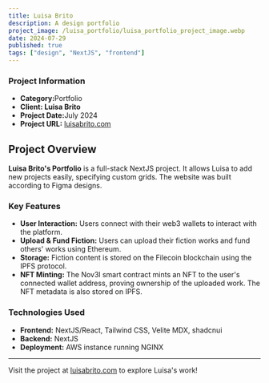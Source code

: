 ```yaml
---
title: Luisa Brito
description: A design portfolio
project_image: /luisa_portfolio/luisa_portfolio_project_image.webp
date: 2024-07-29
published: true
tags: ["design", "NextJS", "frontend"]
---
```


<div className="grid grid-cols-1 md:grid-cols-2">
    <div id="phone-outer-container" className="md:scale-1">
        <div id="image-container">
            <div id="phone-depth"></div>
            <div id="phone">
                <div id="phone-camera-area">
                    <div id="phone-camera"></div>
                </div>
                <div id="phone-screen">
                    <div className="shine"></div>
                </div>
            </div>
        </div>
    </div>
    <div>
        <h3>Project Information</h3>
        <ul>
            <li><strong>Category:</strong>Portfolio</li>
            <li><strong>Client: Luisa Brito</strong></li>
            <li><strong>Project Date:</strong>July 2024</li>
            <li><strong>Project URL:</strong> <a href="https://luisabrito.com">luisabrito.com</a></li>
        </ul>
    </div>
</div>

## Project Overview
**Luisa Brito's Portfolio** is a full-stack NextJS project. It allows Luisa to add new projects easily, specifying custom grids. The website was built according to Figma designs.

### Key Features
- **User Interaction:** Users connect with their web3 wallets to interact with the platform.
- **Upload & Fund Fiction:** Users can upload their fiction works and fund others' works using Ethereum.
- **Storage:** Fiction content is stored on the Filecoin blockchain using the IPFS protocol.
- **NFT Minting:** The Nov3l smart contract mints an NFT to the user's connected wallet address, proving ownership of the uploaded work. The NFT metadata is also stored on IPFS.

### Technologies Used
- **Frontend:** NextJS/React, Tailwind CSS, Velite MDX, shadcnui
- **Backend:** NextJS
- **Deployment:** AWS instance running NGINX

---

Visit the project at [luisabrito.com](https://luisabrito.com) to explore Luisa's work!